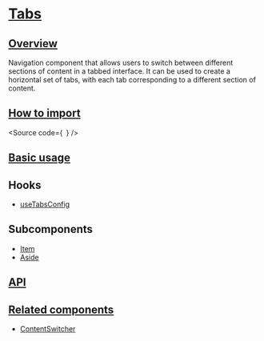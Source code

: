 

<Meta of={Stories} />

# [Tabs](#tabs)

## [Overview](#overview)

Navigation component that allows users to switch between different sections of content in a tabbed interface.
It can be used to create a horizontal set of tabs, with each tab corresponding to a different section of content.

## [How to import](#how-to-import)

<Source
  code={`
`}
/>

## [Basic usage](#basic-usage)

<Canvas of={Stories.Base} />

## Hooks

- [useTabsConfig](?path=/docs/components-core-navigation-tabs-hooks--docs)

## Subcomponents

- [Item](?path=/docs/components-core-navigation-tabs-subcomponents--docs)
- [Aside](?path=/docs/components-core-navigation-tabs-subcomponents--docs)

## [API](#api)

<ArgTypes of={Stories} />

## [Related components](#related-components)

- [ContentSwitcher](?path=/docs/components-core-navigation-contentswitcher--docs)

